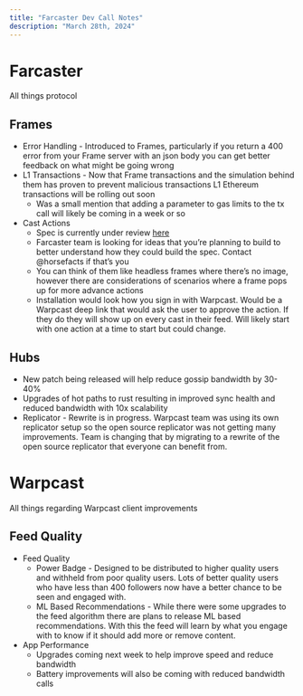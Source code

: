 ```yaml
---
title: "Farcaster Dev Call Notes"
description: "March 28th, 2024"
---
```


# Farcaster

All things protocol 

## Frames

- Error Handling - Introduced to Frames, particularly if you return a 400 error from your Frame server with an json body you can get better feedback on what might be going wrong
- L1 Transactions - Now that Frame transactions and the simulation behind them has proven to prevent malicious transactions L1 Ethereum transactions will be rolling out soon
    - Was a small mention that adding a parameter to gas limits to the tx call will likely be coming in a week or so
- Cast Actions
    - Spec is currently under review [here](https://www.notion.so/e990e4bd44d747149b2b9842ed2d25ae?pvs=21)
    - Farcaster team is looking for ideas that you’re planning to build to better understand how they could build the spec. Contact @horsefacts if that’s you
    - You can think of them like headless frames where there’s no image, however there are considerations of scenarios where a frame pops up for more advance actions
    - Installation would look how you sign in with Warpcast. Would be a Warpcast deep link that would ask the user to approve the action. If they do they will show up on every cast in their feed. Will likely start with one action at a time to start but could change.

## Hubs

- New patch being released will help reduce gossip bandwidth by 30-40%
- Upgrades of hot paths to rust resulting in improved sync health and reduced bandwidth with 10x scalability
- Replicator - Rewrite is in progress. Warpcast team was using its own replicator setup so the open source replicator was not getting many improvements. Team is changing that by migrating to a rewrite of the open source replicator that everyone can benefit from.

# Warpcast

All things regarding Warpcast client improvements 

## Feed Quality

- Feed Quality
    - Power Badge - Designed to be distributed to higher quality users and withheld from poor quality users. Lots of better quality users who have less than 400 followers now have a better chance to be seen and engaged with.
    - ML Based Recommendations - While there were some upgrades to the feed algorithm there are plans to release ML based recommendations. With this the feed will learn by what you engage with to know if it should add more or remove content.
- App Performance
    - Upgrades coming next week to help improve speed and reduce bandwidth
    - Battery improvements will also be coming with reduced bandwidth calls